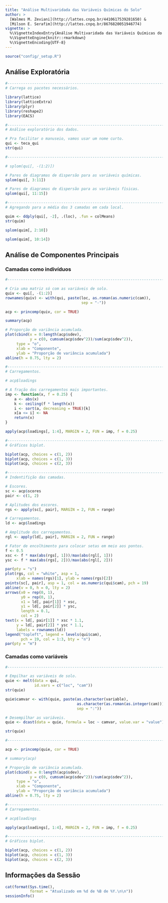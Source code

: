 ```yaml
---
title: "Análise Multivaridada das Variáveis Químicas do Solo"
author: >
  [Walmes M. Zeviani](http://lattes.cnpq.br/4410617539281650) &
  [Milson E. Serafim](http://lattes.cnpq.br/8676820051946774)
vignette: >
  %\VignetteIndexEntry{Análise Multivaridada das Variáveis Químicas do Solo}
  %\VignetteEngine{knitr::rmarkdown}
  %\VignetteEncoding{UTF-8}
---
```


```r
source("config/_setup.R")
```

## Análise Exploratória

```r
#-----------------------------------------------------------------------
# Carrega os pacotes necessários.

library(lattice)
library(latticeExtra)
library(plyr)
library(reshape2)
library(EACS)
```

```r
#-----------------------------------------------------------------------
# Análise exploratório dos dados.

# Pra facilitar o manuseio, vamos usar um nome curto.
qui <- teca_qui
str(qui)

#-----------------------------------------------------------------------

# splom(qui[, -(1:2)])

# Pares de diagramas de dispersão para as variáveis químicas.
splom(qui[, 3:11])

# Pares de diagramas de dispersão para as variáveis físicas.
splom(qui[, 11:15])

#-----------------------------------------------------------------------
# Agregando para a média das 3 camadas em cada local.

quim <- ddply(qui[, -2], .(loc), .fun = colMeans)
str(quim)

splom(quim[, 2:10])

splom(quim[, 10:14])
```

## Análise de Componentes Principais

### Camadas como indivíduos

```r
#-----------------------------------------------------------------------

# Cria uma matriz só com as variáveis de solo.
quiv <- qui[, -(1:2)]
rownames(quiv) <- with(qui, paste(loc, as.roman(as.numeric(cam)),
                                  sep = "-"))

acp <- princomp(quiv, cor = TRUE)

summary(acp)

# Proporção de variância acumulada.
plot(cbind(x = 0:length(acp$sdev),
           y = c(0, cumsum(acp$sdev^2))/sum(acp$sdev^2)),
     type = "o",
     xlab = "Componente",
     ylab = "Proporção de variância acumulada")
abline(h = 0.75, lty = 2)

#-----------------------------------------------------------------------
# Carregamentos.

# acp$loadings

# A fração dos carregamentos mais importantes.
imp <- function(x, f = 0.25) {
    a <- abs(x)
    k <- ceiling(f * length(x))
    i <- sort(a, decreasing = TRUE)[k]
    x[a <= i] <- NA
    return(x)
}

apply(acp$loadings[, 1:4], MARGIN = 2, FUN = imp, f = 0.25)

#-----------------------------------------------------------------------
# Gráficos biplot.

biplot(acp, choices = c(1, 2))
biplot(acp, choices = c(1, 3))
biplot(acp, choices = c(2, 3))

#-----------------------------------------------------------------------
# Indentifição das camadas.

# Escores.
sc <- acp$scores
pair <- c(1, 2)

# Aplitudes dos escores.
rgs <- apply(sc[, pair], MARGIN = 2, FUN = range)

# Carregamentos.
ld <- acp$loadings

# Amplitude dos carregamentos.
rgl <- apply(ld[, pair], MARGIN = 2, FUN = range)

# Fator de encolhimento para colocar setas em meio aos pontos.
f <- 0.5
xsc <- f * max(abs(rgs[, 1]))/max(abs(rgl[, 1]))
ysc <- f * max(abs(rgs[, 2]))/max(abs(rgl[, 2]))

par(pty = "s")
plot(rgs, col = "white", asp = 1,
     xlab = names(rgs)[1], ylab = names(rgs)[2])
points(sc[, pair], asp = 1, col = as.numeric(qui$cam), pch = 19)
abline(v = 0, h = 0, lty = 2)
arrows(x0 = rep(0, 1),
       y0 = rep(0, 1),
       x1 = ld[, pair[1]] * xsc,
       y1 = ld[, pair[2]] * ysc,
       length = 0.1,
       col = 2)
text(x = ld[, pair[1]] * xsc * 1.1,
     y = ld[, pair[2]] * ysc * 1.1,
     labels = rownames(ld))
legend("topleft", legend = levels(qui$cam),
       pch = 19, col = 1:3, bty = "n")
par(pty = "m")
```

### Camadas como variáveis

```r
#-----------------------------------------------------------------------

# Empilhar as variáveis de solo.
quie <- melt(data = qui,
             id.vars = c("loc", "cam"))
str(quie)

quie$camvar <- with(quie, paste(as.character(variable),
                                as.character(as.roman(as.integer(cam))),
                                sep = ":"))

# Desempilhar as variáveis.
quie <- dcast(data = quie, formula = loc ~ camvar, value.var = "value")

str(quie)

#-----------------------------------------------------------------------

acp <- princomp(quie, cor = TRUE)

# summary(acp)

# Proporção de variância acumulada.
plot(cbind(x = 0:length(acp$sdev),
           y = c(0, cumsum(acp$sdev^2))/sum(acp$sdev^2)),
     type = "o",
     xlab = "Componente",
     ylab = "Proporção de variância acumulada")
abline(h = 0.75, lty = 2)

#-----------------------------------------------------------------------
# Carregamentos.

# acp$loadings

apply(acp$loadings[, 1:4], MARGIN = 2, FUN = imp, f = 0.25)

#-----------------------------------------------------------------------
# Gráficos biplot.

biplot(acp, choices = c(1, 2))
biplot(acp, choices = c(1, 3))
biplot(acp, choices = c(2, 3))
```

## Informações da Sessão

```r
cat(format(Sys.time(),
           format = "Atualizado em %d de %B de %Y.\n\n"))
sessionInfo()
```
